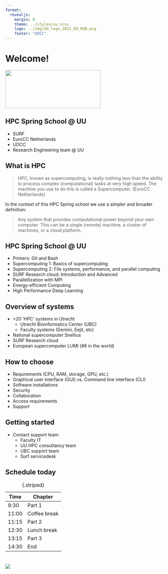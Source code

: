 ```yaml
--- 
format: 
  revealjs:
    margin: 0
    theme: ../styles/uu.scss
    logo: ../img/UU_logo_2021_EN_RGB.png
    footer: "UDCC"
---
```


# Welcome! {data-background-color="#FFCD00"}

![](../img/UU_logo_2021_EN_RGB.png){.absolute bottom=320 left=0 width="300" height="120"}

## HPC Spring School @ UU

::: {.theme-section-large}

- SURF
- EuroCC Netherlands
- UDCC
- Research Engineering team @ UU

:::

## What is HPC

::: {.theme-section-large}

> HPC, known as supercomputing, is really nothing less than the ability to process complex (computational) tasks at very high speed.  The machine you use to do this is called a Supercomputer. (EuroCC Netherlands)

In the context of this HPC Spring school we use a simpler and broader definition:

> Any system that provides computational power beyond your own computer. This can be a single (remote) machine, a cluster of machines, or a cloud platform.

:::

## HPC Spring School @ UU

::: {.theme-section-large}

- Primers: Git and Bash
- Supercomputing 1: Basics of supercomputing
- Supercomputing 2: File systems, performance, and parallel computing
- SURF Research cloud: Introduction and Advanced
- Parallellization with MPI
- Energy-efficient Computing
- High Performance Deep Learning

:::

## Overview of systems

::: {.theme-section-large}

- \>20 'HPC' systems in Utrecht
  * Utrecht Bioinformatics Center (UBC)
  * Faculty systems (Gemini, Eejit, etc)
- National supercomputer Snellius 
- SURF Research cloud
- European supercomputer LUMI (#8 in the world)

:::

## How to choose

::: {.theme-section-large}

- Requirements (CPU, RAM, storage, GPU, etc.)
- Graphical user interface (GUI) vs. Command line interface (CLI)
- Software installations
- Security
- Collaboration
- Access requirements
- Support

:::

## Getting started

::: {.theme-section-large}

- Contact support team
  * Faculty IT
  * UU HPC consultancy team
  * UBC support team
  * Surf servicedesk

:::

## Schedule today

::: {.theme-section-large}


| Time | Chapter |
|---|---|
| 9:30 | Part 1 |
| 11:00	| Coffee break |
| 11:15	| Part 2 |
| 12:30 | Lunch break |
| 13:15	| Part 3 |
| 14:30 | End |
: {.striped}

:::

# {data-background-color="#FFCD00"}

![](../img/UU_logo_2021_EN_RGB_payoff.png)